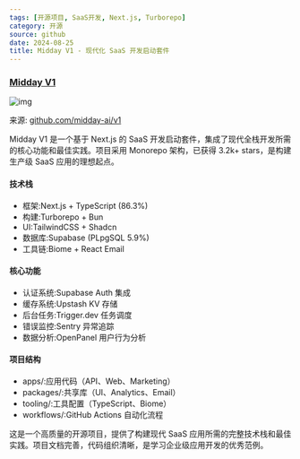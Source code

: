 ```yaml
---
tags: [开源项目, SaaS开发, Next.js, Turborepo]
category: 开源
source: github
date: 2024-08-25
title: Midday V1 - 现代化 SaaS 开发启动套件
---
```


### [Midday V1](https://github.com/midday-ai/v1)

![img](https://img.mengpeng.tech/i/2024/12/10/6757cd0917e4f.webp)

来源: [github.com/midday-ai/v1](https://github.com/midday-ai/v1)

Midday V1 是一个基于 Next.js 的 SaaS 开发启动套件，集成了现代全栈开发所需的核心功能和最佳实践。项目采用 Monorepo 架构，已获得 3.2k+ stars，是构建生产级 SaaS 应用的理想起点。

#### 技术栈
- 框架:Next.js + TypeScript (86.3%)
- 构建:Turborepo + Bun
- UI:TailwindCSS + Shadcn
- 数据库:Supabase (PLpgSQL 5.9%)
- 工具链:Biome + React Email

#### 核心功能
- 认证系统:Supabase Auth 集成
- 缓存系统:Upstash KV 存储
- 后台任务:Trigger.dev 任务调度
- 错误监控:Sentry 异常追踪
- 数据分析:OpenPanel 用户行为分析

#### 项目结构
- apps/:应用代码（API、Web、Marketing）
- packages/:共享库（UI、Analytics、Email）
- tooling/:工具配置（TypeScript、Biome）
- workflows/:GitHub Actions 自动化流程

这是一个高质量的开源项目，提供了构建现代 SaaS 应用所需的完整技术栈和最佳实践。项目文档完善，代码组织清晰，是学习企业级应用开发的优秀范例。 